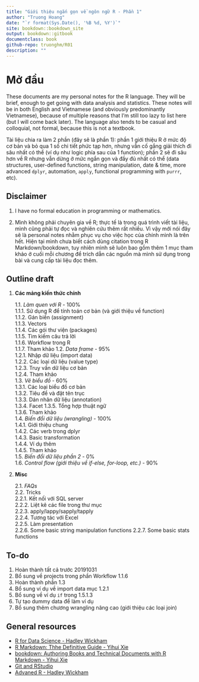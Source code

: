 ```yaml
--- 
title: "Giới thiệu ngắn gọn về ngôn ngữ R - Phần 1"
author: "Truong Hoang"
date: "`r format(Sys.Date(), '%B %d, %Y')`"
site: bookdown::bookdown_site
output: bookdown::gitbook
documentclass: book
github-repo: truonghm/R01
description: ""
---
```



# Mở đầu {-}

These documents are my personal notes for the R language. They will be brief, enough to get going with data analysis and statistics. These notes will be in both English and Vietnamese (and obviously predominantly Vietnamese), because of multiple reasons that I'm still too lazy to list here (but I will come back later). The language also tends to be casual and colloquial, not formal, because this is not a textbook. 

Tài liệu chia ra làm 2 phần (đây sẽ là phần 1): phần 1 giới thiệu R ở mức độ cơ bản và bỏ qua 1 số chi tiết phức tạp hơn, nhưng vẫn cố gắng giải thích đi sâu nhất có thể (ví dụ như logic phía sau của 1 function); phần 2 sẽ đi sâu hơn về R nhưng vẫn dừng ở mức ngắn gọn và đầy đủ nhất có thể (data structures, user-defined functions, string manipulation, date & time, more advanced `dplyr`, automation, `apply`, functional programming with `purrr`, etc).


## Disclaimer {-}

1. I have no formal education in programming or mathematics.

2. Mình không phải chuyên gia về R; thực tế là trong quá trình viết tài liệu, mình cũng phải tự đọc và nghiên cứu thêm rất nhiều. Vì vậy mới nói đây sẽ là personal notes nhằm phục vụ cho việc học của chính mình là trên hết. Hiện tại mình chưa biết cách dùng citation trong R Markdown/bookdown, tuy nhiên mình sẽ luôn bao gồm thêm 1 mục tham khảo ở cuối mỗi chương để trích dẫn các nguồn mà mình sử dụng trong bài và cung cấp tài liệu đọc thêm.


## Outline draft {-}

1. **Các mảng kiến thức chính**

    1.1. *Làm quen với R* - 100%  
        1.1.1. Sử dụng R để tính toán cơ bản (và giới thiệu về function)  
        1.1.2. Gán biến (assignment)  
        1.1.3. Vectors  
        1.1.4. Các gói thư viện (packages)  
        1.1.5. Tìm kiếm câu trả lời  
        1.1.6. Workflow trong R  
        1.1.7. Tham khảo
    1.2. *Data frame* - 95%  
        1.2.1. Nhập dữ liệu (import data)  
        1.2.2. Các loại dữ liệu (value type)  
        1.2.3. Truy vấn dữ liệu cơ bản  
        1.2.4. Tham khảo  
    1.3. *Vẽ biểu đồ* - 60%  
        1.3.1. Các loại biểu đồ cơ bản  
        1.3.2. Tiêu đề và đặt tên trục  
        1.3.3. Dán nhãn dữ liệu (annotation)  
        1.3.4. Facet
        1.3.5. Tổng hợp thuật ngữ  
        1.3.6. Tham khảo  
    1.4. *Biến đổi dữ liệu (wrangling)* - 100%  
        1.4.1. Giới thiệu chung  
        1.4.2. Các verb trong dplyr  
        1.4.3. Basic transformation  
        1.4.4. Ví dụ thêm  
        1.4.5. Tham khảo  
    1.5. *Biến đổi dữ liệu phần 2* - 0%  
    1.6. *Control flow (giới thiệu về if-else, for-loop, etc.)* - 90%  

2. **Misc**

    2.1. *FAQs*  
    2.2. Tricks  
        2.2.1. Kết nối với SQL server  
        2.2.2. Liệt kê các file trong thư mục  
        2.2.3. apply/lappy/sapply/tapply  
        2.2.4. Tương tác với Excel  
        2.2.5. Làm presentation  
        2.2.6. Some basic string manipulation functions
        2.2.7. Some basic stats functions
        
    

## To-do {-}

1. Hoàn thành tất cả trước 20191031
2. Bổ sung về projects trong phần Workflow 1.1.6
3. Hoàn thành phần 1.3
4. Bổ sung ví dụ về import data mục 1.2.1
5. Bổ sung về ví dụ `if` trong 1.5.1.3
6. Tự tạo dummy data để làm ví dụ
7. Bổ sung  thêm chương wrangling nâng cao (giới thiệu các loại join)


## General resources {-}

+ [R for Data Science - Hadley Wickham](https://r4ds.had.co.nz)
+ [R Markdown: Thhe Definitive Guide - Yihui Xie](https://bookdown.org/yihui/rmarkdown/)
+ [bookdown: Authoring Books and Technical Documents with R Markdown - Yihui Xie](https://bookdown.org/yihui/bookdown/)
+ [Git and RStudio](https://resources.github.com/whitepapers/github-and-rstudio/)
+ [Advaned R - Hadley Wickham](https://adv-r.hadley.nz/)


